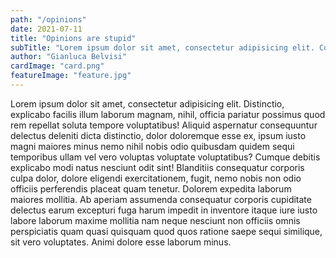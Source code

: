```yaml
---
path: "/opinions"
date: 2021-07-11
title: "Opinions are stupid"
subTitle: "Lorem ipsum dolor sit amet, consectetur adipisicing elit. Commodi cupiditate dicta repellendus!"
author: "Gianluca Belvisi"
cardImage: "card.png"
featureImage: "feature.jpg"
---
```


Lorem ipsum dolor sit amet, consectetur adipisicing elit. Distinctio, explicabo facilis illum laborum magnam, nihil, officia pariatur possimus quod rem repellat soluta tempore voluptatibus! Aliquid aspernatur consequuntur delectus deleniti dicta distinctio, dolor doloremque esse ex, ipsum iusto magni maiores minus nemo nihil nobis odio quibusdam quidem sequi temporibus ullam vel vero voluptas voluptate voluptatibus? Cumque debitis explicabo modi natus nesciunt odit sint! Blanditiis consequatur corporis culpa dolor, dolore eligendi exercitationem, fugit, nemo nobis non odio officiis perferendis placeat quam tenetur. Dolorem expedita laborum maiores mollitia. Ab aperiam assumenda consequatur corporis cupiditate delectus earum excepturi fuga harum impedit in inventore itaque iure iusto labore laborum maxime mollitia nam neque nesciunt non officiis omnis perspiciatis quam quasi quisquam quod quos ratione saepe sequi similique, sit vero voluptates. Animi dolore esse laborum minus.